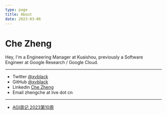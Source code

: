 ```yaml
---
type: page
title: About
date: 2023-03-06
---
```


# Che Zheng

Hey, I'm a Engineering Manager at Kuaishou, previously a Software Engineer at Google Research / Google Cloud.

---

- Twitter [@xvblack](https://twitter.com/xvblack)
- GitHub [@xvblack](https://github.com/xvblack)
- Linkedin [Che Zheng](https://www.linkedin.com/in/chezheng/)
- Email zhengche at live dot cn

---

- [AGI周记 2023第10周](/posts/agi-w10)